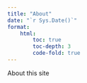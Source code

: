 ```yaml
---
title: "About"
date: "`r Sys.Date()`"
format:
    html:
        toc: true
        toc-depth: 3
        code-fold: true
---
```


About this site
